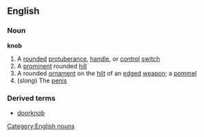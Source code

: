 ==English==
===Noun===
'''knob'''
#A [[round]]ed [[protuberance]], [[handle]], or [[control]] [[switch]]
#A [[prominent]] rounded [[hill]]
#A rounded [[ornament]] on the [[hilt]] of an [[edge]]d [[weapon]]; a [[pommel]]
#(''slang'') The [[penis]]
===Derived terms===
*[[doorknob]]
[[Category:English nouns]]